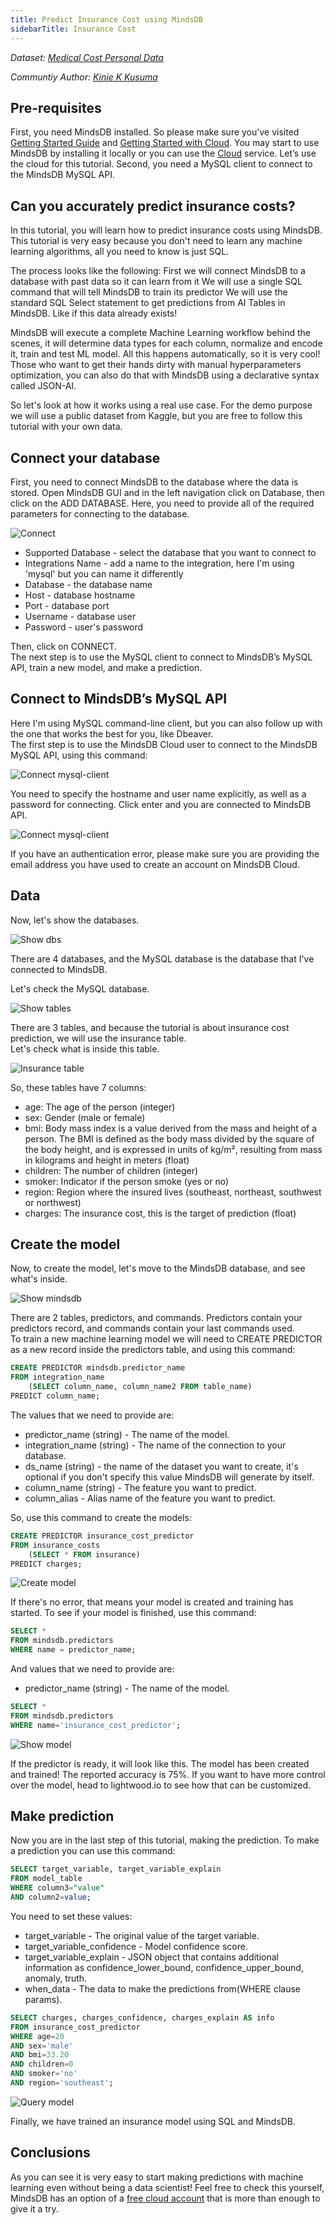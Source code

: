 ```yaml
---
title: Predict Insurance Cost using MindsDB
sidebarTitle: Insurance Cost
---
```


_Dataset: [Medical Cost Personal Data](https://www.kaggle.com/mirichoi0218/insurance)_

_Communtiy Author: [Kinie K Kusuma](https://github.com/kinkusuma)_

## Pre-requisites

First, you need MindsDB installed. So please make sure you've visited
[Getting Started Guide](/info) and [Getting Started with Cloud](/setup/cloud).
You may start to use MindsDB by installing it locally or you can use the
[Cloud](https://cloud.mindsdb.com/signup) service. Let’s use the cloud for this
tutorial. Second, you need a MySQL client to connect to the MindsDB MySQL API.

## Can you accurately predict insurance costs?

In this tutorial, you will learn how to predict insurance costs using MindsDB.
This tutorial is very easy because you don't need to learn any machine learning
algorithms, all you need to know is just SQL.

The process looks like the following: First we will connect MindsDB to a
database with past data so it can learn from it We will use a single SQL command
that will tell MindsDB to train its predictor We will use the standard SQL
Select statement to get predictions from AI Tables in MindsDB. Like if this data
already exists!

MindsDB will execute a complete Machine Learning workflow behind the scenes, it
will determine data types for each column, normalize and encode it, train and
test ML model. All this happens automatically, so it is very cool! Those who
want to get their hands dirty with manual hyperparameters optimization, you can
also do that with MindsDB using a declarative syntax called JSON-AI.

So let's look at how it works using a real use case. For the demo purpose we
will use a public dataset from Kaggle, but you are free to follow this tutorial
with your own data.

## Connect your database

First, you need to connect MindsDB to the database where the data is stored.
Open MindsDB GUI and in the left navigation click on Database, then click on the
ADD DATABASE. Here, you need to provide all of the required parameters for
connecting to the database.

![Connect](/assets/sql/tutorials/insurance-cost/create_db.png)

- Supported Database - select the database that you want to connect to
- Integrations Name - add a name to the integration, here I'm using 'mysql' but
  you can name it differently
- Database - the database name
- Host - database hostname
- Port - database port
- Username - database user
- Password - user's password

Then, click on CONNECT.  
The next step is to use the MySQL client to connect to MindsDB’s MySQL API,
train a new model, and make a prediction.

## Connect to MindsDB’s MySQL API

Here I'm using MySQL command-line client, but you can also follow up with the
one that works the best for you, like Dbeaver.  
The first step is to use the MindsDB Cloud user to connect to the MindsDB MySQL
API, using this command:

![Connect mysql-client](/assets/sql/tutorials/insurance-cost/connect-mindsdb-sql.png)

You need to specify the hostname and user name explicitly, as well as a password
for connecting. Click enter and you are connected to MindsDB API.

![Connect mysql-client](/assets/sql/tutorials/insurance-cost/success-connect-sql.png)

If you have an authentication error, please make sure you are providing the
email address you have used to create an account on MindsDB Cloud.

## Data

Now, let's show the databases.

![Show dbs](/assets/sql/tutorials/insurance-cost/show-databases-sql.png)

There are 4 databases, and the MySQL database is the database that I've
connected to MindsDB.

Let's check the MySQL database.

![Show tables](/assets/sql/tutorials/insurance-cost/show-tables-sql.png)

There are 3 tables, and because the tutorial is about insurance cost prediction,
we will use the insurance table.  
Let's check what is inside this table.

![Insurance table](/assets/sql/tutorials/insurance-cost/show-insurance-table.png)

So, these tables have 7 columns:

- age: The age of the person (integer)
- sex: Gender (male or female)
- bmi: Body mass index is a value derived from the mass and height of a person.
  The BMI is defined as the body mass divided by the square of the body height,
  and is expressed in units of kg/m², resulting from mass in kilograms and
  height in meters (float)
- children: The number of children (integer)
- smoker: Indicator if the person smoke (yes or no)
- region: Region where the insured lives (southeast, northeast, southwest or
  northwest)
- charges: The insurance cost, this is the target of prediction (float)

## Create the model

Now, to create the model, let's move to the MindsDB database, and see what's
inside.

![Show mindsdb](/assets/sql/tutorials/insurance-cost/show-tables-sql-2.png)

There are 2 tables, predictors, and commands. Predictors contain your predictors
record, and commands contain your last commands used.  
To train a new machine learning model we will need to CREATE PREDICTOR as a new
record inside the predictors table, and using this command:

```sql
CREATE PREDICTOR mindsdb.predictor_name
FROM integration_name
    (SELECT column_name, column_name2 FROM table_name)
PREDICT column_name;
```

The values that we need to provide are:

- predictor_name (string) - The name of the model.
- integration_name (string) - The name of the connection to your database.
- ds_name (string) - the name of the dataset you want to create, it's optional
  if you don't specify this value MindsDB will generate by itself.
- column_name (string) - The feature you want to predict.
- column_alias - Alias name of the feature you want to predict.

So, use this command to create the models:

```sql
CREATE PREDICTOR insurance_cost_predictor
FROM insurance_costs
    (SELECT * FROM insurance)
PREDICT charges;
```

![Create model](/assets/sql/tutorials/insurance-cost/insurance_predictor.png)

If there's no error, that means your model is created and training has started.
To see if your model is finished, use this command:

```sql
SELECT *
FROM mindsdb.predictors
WHERE name = predictor_name;
```

And values that we need to provide are:

- predictor_name (string) - The name of the model.

```sql
SELECT *
FROM mindsdb.predictors
WHERE name='insurance_cost_predictor';
```

![Show model](/assets/sql/tutorials/insurance-cost/select_insurance.png)

If the predictor is ready, it will look like this. The model has been created
and trained! The reported accuracy is 75%. If you want to have more control over
the model, head to lightwood.io to see how that can be customized.

## Make prediction

Now you are in the last step of this tutorial, making the prediction. To make a
prediction you can use this command:

```sql
SELECT target_variable, target_variable_explain
FROM model_table
WHERE column3="value"
AND column2=value;
```

You need to set these values:

- target_variable - The original value of the target variable.
- target_variable_confidence - Model confidence score.
- target_variable_explain - JSON object that contains additional information as
  confidence_lower_bound, confidence_upper_bound, anomaly, truth.
- when_data - The data to make the predictions from(WHERE clause params).

```sql
SELECT charges, charges_confidence, charges_explain AS info
FROM insurance_cost_predictor
WHERE age=20
AND sex='male'
AND bmi=33.20
AND children=0
AND smoker='no'
AND region='southeast';
```

![Query model](/assets/sql/tutorials/insurance-cost/prediction_insurance.png)

Finally, we have trained an insurance model using SQL and MindsDB.

## Conclusions

As you can see it is very easy to start making predictions with machine learning
even without being a data scientist! Feel free to check this yourself, MindsDB
has an option of a
[free cloud account](https://cloud.mindsdb.com/signup?utm_medium=referral&utm_source=community&utm_campaign=insurance%20cost%20prediction)
that is more than enough to give it a try.

